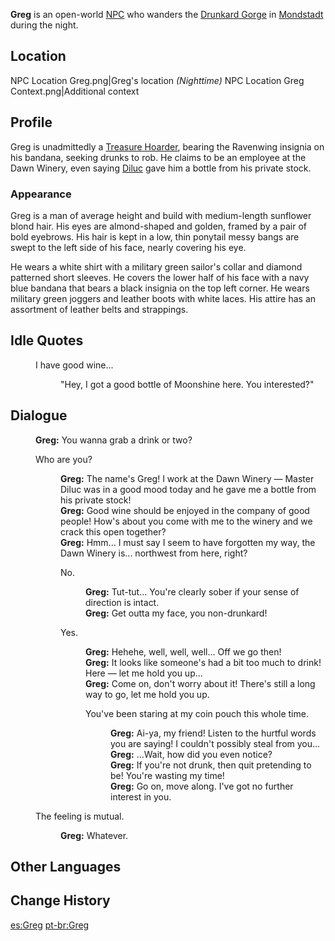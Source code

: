 {{Character Infobox
|image            = NPC Greg.png
|region           = Mondstadt
|location         = Mondstadt
|affiliation      = Treasure Hoarders
|type             = Open-World NPC
}}
'''Greg''' is an open-world [[NPC]] who wanders the [[Drunkard Gorge]] in [[Mondstadt]] during the night.

==Location==
<gallery>
NPC Location Greg.png|Greg's location ''(Nighttime)''
NPC Location Greg Context.png|Additional context
</gallery>

==Profile==
<!--detailed story/lore information goes here-->
Greg is unadmittedly a [[Treasure Hoarder]], bearing the Ravenwing insignia on his bandana, seeking drunks to rob. He claims to be an employee at the Dawn Winery, even saying [[Diluc]] gave him a bottle from his private stock.

===Appearance===
Greg is a man of average height and build with medium-length sunflower blond hair. His eyes are almond-shaped and golden, framed by a pair of bold eyebrows. His hair is kept in a low, thin ponytail messy bangs are swept to the left side of his face, nearly covering his eye.

He wears a white shirt with a military green sailor's collar and diamond patterned short sleeves. He covers the lower half of his face with a navy blue bandana that bears a black insignia on the top left corner. He wears military green joggers and leather boots with white laces. His attire has an assortment of leather belts and strappings.

==Idle Quotes==
{{Dialogue Start}}
: {{DIcon|Idle}} I have good wine...
:: {{A|VO Greg 01.ogg}} "Hey, I got a good bottle of Moonshine here. You interested?"
{{Dialogue End}}

==Dialogue==
{{Dialogue Start}}
:'''Greg:''' You wanna grab a drink or two?
:{{DIcon}} Who are you?
::'''Greg:''' The name's Greg! I work at the Dawn Winery &mdash; Master Diluc was in a good mood today and he gave me a bottle from his private stock!
::'''Greg:''' Good wine should be enjoyed in the company of good people! How's about you come with me to the winery and we crack this open together?
::'''Greg:''' Hmm... I must say I seem to have forgotten my way, the Dawn Winery is... northwest from here, right?
::{{DIcon}} No.
:::'''Greg:''' Tut-tut... You're clearly sober if your sense of direction is intact.
:::'''Greg:''' Get outta my face, you non-drunkard!
::{{DIcon}} Yes.
:::'''Greg:''' Hehehe, well, well, well... Off we go then!
:::'''Greg:''' It looks like someone's had a bit too much to drink! Here &mdash; let me hold you up...
:::'''Greg:''' Come on, don't worry about it! There's still a long way to go, let me hold you up.
:::{{DIcon}} You've been staring at my coin pouch this whole time.
::::'''Greg:''' Ai-ya, my friend! Listen to the hurtful words you are saying! I couldn't possibly steal from you...
::::'''Greg:''' ...Wait, how did you even notice?
::::'''Greg:''' If you're not drunk, then quit pretending to be! You're wasting my time!
::::'''Greg:''' Go on, move along. I've got no further interest in you.
:{{DIcon}} The feeling is mutual.
::'''Greg:''' Whatever.
{{Dialogue End}}

==Other Languages==
{{Other Languages
|default_hidden = 1
|en      = Greg
|zhs     = 格雷戈
|zhs_rm  = Géléigē
|zht     = 格雷葛
|zht_rm  = Géléigé
|ja      = グレッグ
|ja_rm   = Gureggu
|ko      = 그레고
|es      = Greg
|fr      = Greg
|ru      = Грег
|th      = Greg
|vi      = Greg
|de      = Greg
|id      = Greg
|pt      = Greg
|tr      = Greg
|it      = Greg
}}

==Change History==
{{Change History|1.0}}

[[es:Greg]]
[[pt-br:Greg]]